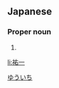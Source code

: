==Japanese==
{{ja-kanjitab|ゆう|いち|yomi=o}}

===Proper noun===
{{ja-pos|proper|ゆういち}}

# {{given name|male|lang=ja|sort=ゆういち}}

[[Category:Japanese male given names|ゆういち]]

[[li:祐一]]